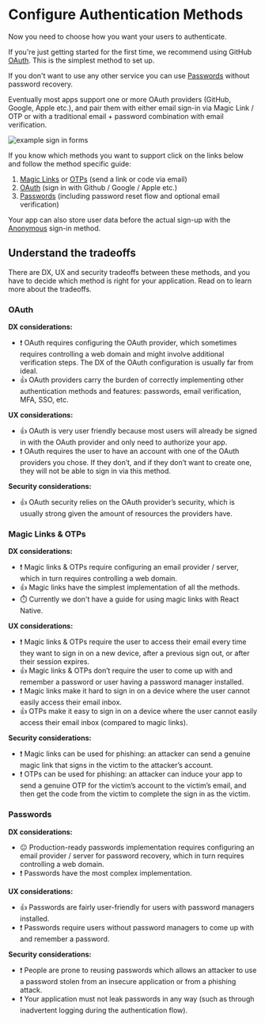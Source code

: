 
# Configure Authentication Methods

Now you need to choose how you want your users to authenticate.

If you're just getting started for the first time, we recommend using GitHub
[OAuth](/config/oauth). This is the simplest method to set up.

If you don't want to use any other service you can use
[Passwords](/config/passwords) without password recovery.

Eventually most apps support one or more OAuth providers (GitHub, Google, Apple
etc.), and pair them with either email sign-in via Magic Link / OTP or with a
traditional email + password combination with email verification.

<Image src={exampleForms} alt="example sign in forms" className="mx-auto" />

If you know which methods you want to support click on the links below and
follow the method specific guide:

1. [Magic Links](/config/email) or [OTPs](/config/otps) (send a link or code via
   email)
2. [OAuth](/config/oauth) (sign in with Github / Google / Apple etc.)
3. [Passwords](/config/passwords) (including password reset flow and optional
   email verification)

Your app can also store user data before the actual sign-up with the
[Anonymous](/config/anonymous) sign-in method.

## Understand the tradeoffs

There are DX, UX and security tradeoffs between these methods, and you have to
decide which method is right for your application. Read on to learn more about
the tradeoffs.

### OAuth

**DX considerations:**

- ❗️ OAuth requires configuring the OAuth provider, which sometimes requires
  controlling a web domain and might involve additional verification steps. The
  DX of the OAuth configuration is usually far from ideal.
- 👍 OAuth providers carry the burden of correctly implementing other
  authentication methods and features: passwords, email verification, MFA, SSO,
  etc.

**UX considerations:**

- 👍 OAuth is very user friendly because most users will already be signed in
  with the OAuth provider and only need to authorize your app.
- ❗️ OAuth requires the user to have an account with one of the OAuth providers
  you chose. If they don’t, and if they don’t want to create one, they will not
  be able to sign in via this method.

**Security considerations:**

- 👍 OAuth security relies on the OAuth provider’s security, which is usually
  strong given the amount of resources the providers have.

### Magic Links & OTPs

**DX considerations:**

- ❗️ Magic links & OTPs require configuring an email provider / server, which in
  turn requires controlling a web domain.
- 👍 Magic links have the simplest implementation of all the methods.
- ⏱️ Currently we don't have a guide for using magic links with React Native.

**UX considerations:**

- ❗️ Magic links & OTPs require the user to access their email every time they
  want to sign in on a new device, after a previous sign out, or after their
  session expires.
- 👍 Magic links & OTPs don’t require the user to come up with and remember a
  password or user having a password manager installed.
- ❗️ Magic links make it hard to sign in on a device where the user cannot
  easily access their email inbox.
- 👍 OTPs make it easy to sign in on a device where the user cannot easily
  access their email inbox (compared to magic links).

**Security considerations:**

- ❗️ Magic links can be used for phishing: an attacker can send a genuine magic
  link that signs in the victim to the attacker’s account.
- ❗️ OTPs can be used for phishing: an attacker can induce your app to send a
  genuine OTP for the victim’s account to the victim’s email, and then get the
  code from the victim to complete the sign in as the victim.

### Passwords

**DX considerations:**

- 😐 Production-ready passwords implementation requires configuring an email
  provider / server for password recovery, which in turn requires controlling a
  web domain.
- ❗️ Passwords have the most complex implementation.

**UX considerations:**

- 👍 Passwords are fairly user-friendly for users with password managers
  installed.
- ❗️ Passwords require users without password managers to come up with and
  remember a password.

**Security considerations:**

- ❗️ People are prone to reusing passwords which allows an attacker to use a
  password stolen from an insecure application or from a phishing attack.
- ❗️ Your application must not leak passwords in any way (such as through
  inadvertent logging during the authentication flow).
